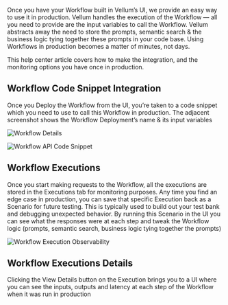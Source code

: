 Once you have your Workflow built in Vellum’s UI, we provide an easy way to use it in production. Vellum handles the execution of the Workflow — all you need to provide are the input variables to call the Workflow. Vellum abstracts away the need to store the prompts, semantic search & the business logic tying together these prompts in your code base. Using Workflows in production becomes a matter of minutes, not days.

This help center article covers how to make the integration, and the monitoring options you have once in production.

## Workflow Code Snippet Integration

Once you Deploy the Workflow from the UI, you’re taken to a code snippet which you need to use to call this Workflow in production. The adjacent screenshot shows the Workflow Deployment’s name & its input variables

![Workflow Details](https://vellum-ai.notion.site/image/https%3A%2F%2Fs3-us-west-2.amazonaws.com%2Fsecure.notion-static.com%2F4a45cfe7-26ca-4f37-99e1-6422debe8ab7%2F2023-08-27_16-32-34.png?table=block&id=9cc51dde-7462-4afa-8ddb-e83df027bece&spaceId=71c05e3e-272b-4acf-9889-90a304d95d06&width=1770&userId=&cache=v2)

![Workflow API Code Snippet](https://vellum-ai.notion.site/image/https%3A%2F%2Fs3-us-west-2.amazonaws.com%2Fsecure.notion-static.com%2F4672dc9c-871b-4769-aadf-54cc11ed0a5d%2F2023-08-27_16-34-51.png?table=block&id=a13ef30d-915c-4f0d-97f0-e1607b0c2daf&spaceId=71c05e3e-272b-4acf-9889-90a304d95d06&width=1770&userId=&cache=v2)

## Workflow Executions

Once you start making requests to the Workflow, all the executions are stored in the Executions tab for monitoring purposes. Any time you find an edge case in production, you can save that specific Execution back as a Scenario for future testing. This is typically used to build out your test bank and debugging unexpected behavior. By running this Scenario in the UI you can see what the responses were at each step and tweak the Workflow logic (prompts, semantic search, business logic tying together the prompts)

![Workflow Execution Observability](https://vellum-ai.notion.site/image/https%3A%2F%2Fs3-us-west-2.amazonaws.com%2Fsecure.notion-static.com%2F31bcc154-4551-43b4-a297-214df9473cee%2FScreenshot_2023-08-27_at_4.54.44_PM.png?table=block&id=84d8e9c8-f048-42d1-9229-8c484fb8d8b3&spaceId=71c05e3e-272b-4acf-9889-90a304d95d06&width=1770&userId=&cache=v2)

## Workflow Executions Details

Clicking the View Details button on the Execution brings you to a UI where you can see the inputs, outputs and latency at each step of the Workflow when it was run in production